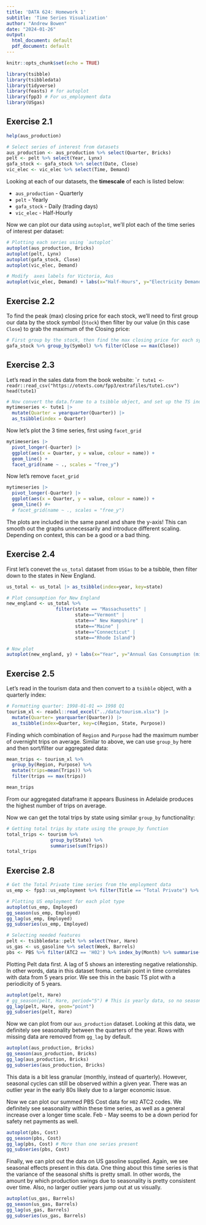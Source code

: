 ```yaml
---
title: 'DATA 624: Homework 1'
subtitle: 'Time Series Visualization'
author: "Andrew Bowen"
date: "2024-01-26"
output:
  html_document: default
  pdf_document: default
---
```


```r
knitr::opts_chunk$set(echo = TRUE)
```


```r
library(tsibble)
library(tsibbledata)
library(tidyverse)
library(feasts) # for autoplot
library(fpp3) # For us_employment data
library(USgas)
```

## Exercise 2.1

```r
help(aus_production)
```


```r
# Select series of interest from datasets
aus_production <- aus_production %>% select(Quarter, Bricks)
pelt <- pelt %>% select(Year, Lynx)
gafa_stock <- gafa_stock %>% select(Date, Close)
vic_elec <- vic_elec %>% select(Time, Demand)
```

Looking at each of our datasets, the **timescale** of each is listed below:

- `aus_production` - Quarterly
- `pelt` - Yearly
- `gafa_stock` - Daily (trading days)
- `vic_elec` - Half-Hourly

Now we can plot our data using `autoplot`, we'll plot each of the time series of interest per dataset:
```r
# Plotting each series using `autoplot`
autoplot(aus_production, Bricks)
autoplot(pelt, Lynx)
autoplot(gafa_stock, Close)
autoplot(vic_elec, Demand)
```

```r
# Modify  axes labels for Victoria, Aus
autoplot(vic_elec, Demand) + labs(x="Half-Hours", y="Electricity Demand")
```


## Exercise 2.2
To find the peak (max) closing price for each stock, we'll need to first group our data by the stock symbol (`Stock`) then filter by our value (in this case `Close`) to grab the maximum of the Closing price:
```r
# First group by the stock, then find the max closing price for each symbol
gafa_stock %>% group_by(Symbol) %>% filter(Close == max(Close))
```


## Exercise 2.3
Let's read in the sales data from the book website:
````r
tute1 <- readr::read_csv("https://otexts.com/fpp3/extrafiles/tute1.csv")
head(tute1)
```


```r
# Now convert the data.frame to a tsibble object, and set up the TS index
mytimeseries <- tute1 |>
  mutate(Quarter = yearquarter(Quarter)) |>
  as_tsibble(index = Quarter)
```

Now let's plot the 3 time series, first using `facet_grid`
```r
mytimeseries |>
  pivot_longer(-Quarter) |>
  ggplot(aes(x = Quarter, y = value, colour = name)) +
  geom_line() +
  facet_grid(name ~ ., scales = "free_y")
```
Now let's remove `facet_grid`

```r
mytimeseries |>
  pivot_longer(-Quarter) |>
  ggplot(aes(x = Quarter, y = value, colour = name)) +
  geom_line() #+
  # facet_grid(name ~ ., scales = "free_y")
```
The plots are included in the same panel and share the y-axis! This can smooth out the graphs unnecessarily and introduce different scaling. Depending on context, this can be a good or a bad thing.


## Exercise 2.4

First let's conevet the `us_total` dataset from `USGas` to be a tsibble, then filter down to the states in New England.
```r
us_total <- us_total |> as_tsibble(index=year, key=state)

# Plot consumption for New England
new_england <- us_total %>%
                  filter(state == "Massachusetts" |
                         state=="Vermont" |
                         state==" New Hampshire" | 
                         state=="Maine" |
                         state=="Connecticut" |
                         state=="Rhode Island")

# Now plot
autoplot(new_england, y) + labs(x="Year", y="Annual Gas Consumption (millions of cubic feet)")
```



## Exercise 2.5
Let's read in the tourism data and then convert to a `tsibble` object, with a quarterly index:
```r
# Formatting quarter: 1998-01-01 => 1998 Q1
tourism_xl <- readxl::read_excel("../data/tourism.xlsx") |>
  mutate(Quarter= yearquarter(Quarter)) |> 
  as_tsibble(index=Quarter, key=c(Region, State, Purpose))
```

Finding which combination of `Region` and `Purpose` had the maximum number of overnight trips on average. Similar to above, we can use `group_by` here and then sort/filter our aggregated data:
```r
mean_trips <- tourism_xl %>%
  group_by(Region, Purpose) %>%
  mutate(trips=mean(Trips)) %>%
  filter(trips == max(trips))

mean_trips
```
From our aggregated dataframe it appears Business in Adelaide produces the highest number of trips on average.

Now we can get the total trips by state using similar `group_by` functionality:
```r
# Getting total trips by state using the groupo_by function
total_trips <- tourism %>% 
                group_by(State) %>%
                summarise(sum(Trips))
total_trips
```


## Exercise 2.8
```r
# Get the Total Private time series from the employment data
us_emp <- fpp3::us_employment %>% filter(Title == "Total Private") %>% select(Month, Employed)
```

```r
# Plotting US employment for each plot type
autoplot(us_emp, Employed)
gg_season(us_emp, Employed)
gg_lag(us_emp, Employed)
gg_subseries(us_emp, Employed)  
```


```r
# Selecting needed features
pelt <- tsibbledata::pelt %>% select(Year, Hare)
us_gas <- us_gasoline %>% select(Week, Barrels)
pbs <- PBS %>% filter(ATC2 == 'H02') %>% index_by(Month) %>% summarise(Cost = sum(Cost))
```

Plotting Pelt data first. A lag of 5 shows an interesting negative relationship. In other words, data in this dataset froma. certain point in time correlates with data from 5 years prior. We see this in the basic TS plot with a periodicity of 5 years.
```r
autoplot(pelt, Hare)
# gg_season(pelt, Hare, period="5") # This is yearly data, so no seasonality
gg_lag(pelt, Hare, geom="point")
gg_subseries(pelt, Hare)
```


Now we can plot from our `aus_production` dataset. Looking at this data, we definitely see seasonality between the quarters of the year. Rows with missing data are removed from `gg_lag` by default.
```r
autoplot(aus_production, Bricks)
gg_season(aus_production, Bricks)
gg_lag(aus_production, Bricks)
gg_subseries(aus_production, Bricks)
```
This data is a bit less granular (monthly, instead of quarterly). However, seasonal cycles can still be observed within a given year. There was an outlier year in the early 80s likely due to a larger economic issue.

Now we can plot our summed PBS Cost data for `H02` ATC2 codes. We definitely see seasonality within these time series, as well as a general increase over a longer time scale. Feb - May seems to be a down period for safety net payments as well.
```r
autoplot(pbs, Cost)
gg_season(pbs, Cost)
gg_lag(pbs, Cost) # More than one series present
gg_subseries(pbs, Cost)
```




Finally, we can plot out the data on US gasoline supplied. Again, we see seasonal effects present in this data. One thing about this time series is that the variance of the seasonal shifts is pretty small. In other words, the amount by which production swings due to seasonality is pretty consistent over time. Also, no larger outlier years jump out at us visually.
```r
autoplot(us_gas, Barrels)
gg_season(us_gas, Barrels)
gg_lag(us_gas, Barrels)
gg_subseries(us_gas, Barrels)
```
